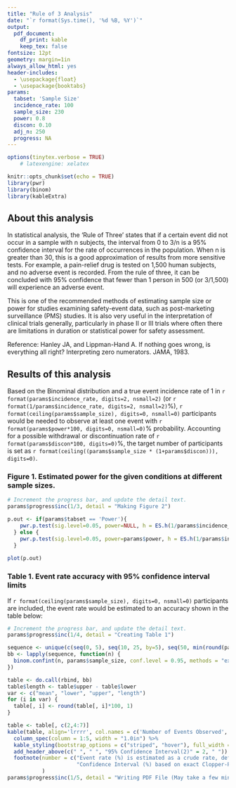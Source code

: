 ```yaml
---
title: "Rule of 3 Analysis"
date: "`r format(Sys.time(), '%d %B, %Y')`"
output: 
  pdf_document:
    df_print: kable
    keep_tex: false
fontsize: 12pt
geometry: margin=1in
always_allow_html: yes
header-includes:
  - \usepackage{float}
  - \usepackage{booktabs}
params:
  tabset: 'Sample Size'
  incidence_rate: 100
  sample_size: 230
  power: 0.8
  discon: 0.10
  adj_n: 250
  progress: NA
---
```


```r
options(tinytex.verbose = TRUE)
    # latexengine: xelatex
```

```r
knitr::opts_chunk$set(echo = TRUE)
library(pwr)
library(binom)
library(kableExtra)
```

## About this analysis
In statistical analysis, the 'Rule of Three' states that if a certain event did not occur in a sample with n subjects, the interval from 0 to 3/n is a 95% confidence interval for the rate of occurrences in the population. When n is greater than 30, this is a good approximation of results from more sensitive tests. For example, a pain-relief drug is tested on 1,500 human subjects, and no adverse event is recorded. From the rule of three, it can be concluded with 95% confidence that fewer than 1 person in 500 (or 3/1,500) will experience an adverse event.

This is one of the recommended methods of estimating sample size or power for studies examining safety-event data, such as post-marketing surveillance (PMS) studies. It is also very useful in the interpretation of clinical trials generally, particularly in phase II or III trials where often there are limitations in duration or statistical power for safety assessment.

Reference: Hanley JA, and Lippman-Hand A. If nothing goes wrong, is everything all right? Interpreting zero numerators. JAMA, 1983.

## Results of this analysis
Based on the Binominal distribution and a true event incidence rate of 1 in `r format(params$incidence_rate, digits=2, nsmall=2)` (or `r format(1/params$incidence_rate, digits=2, nsmall=2)`%), `r format(ceiling(params$sample_size), digits=0, nsmall=0)` participants would be needed to observe at least one event with `r format(params$power*100, digits=0, nsmall=0)`% probability. Accounting for a possible withdrawal or discontinuation rate of `r format(params$discon*100, digits=0)`%, the target number of participants is set as `r format(ceiling((params$sample_size * (1+params$discon))), digits=0)`.

\newpage
### Figure 1. Estimated power for the given conditions at different sample sizes.
```r
# Increment the progress bar, and update the detail text.
params$progress$inc(1/3, detail = "Making Figure 2")

p.out <- if(params$tabset == 'Power'){
    pwr.p.test(sig.level=0.05, power=NULL, h = ES.h(1/params$incidence_rate, 0), alt="greater", n = params$sample_size)
  } else {
    pwr.p.test(sig.level=0.05, power=params$power, h = ES.h(1/params$incidence_rate, 0), alt="greater", n = NULL)
  }
      
plot(p.out)
```

\newpage
### Table 1. Event rate accuracy with 95% confidence interval limits
If `r format(ceiling(params$sample_size), digits=0, nsmall=0)` participants are included, the event rate would be estimated to an accuracy shown in the table below:


```r
# Increment the progress bar, and update the detail text.
params$progress$inc(1/4, detail = "Creating Table 1")

sequence <- unique(c(seq(0, 5), seq(10, 25, by=5), seq(50, min(round(params$sample_size, 0), 1000), by=50), seq(min(round(params$sample_size, 0), 1000), min(round(params$sample_size, 0), 10000), by=1000)))
bb <- lapply(sequence, function(n) {
  binom.confint(n, params$sample_size, conf.level = 0.95, methods = "exact")
})

table <- do.call(rbind, bb)
table$length <- table$upper - table$lower
var <- c("mean", "lower", "upper", "length")
for (i in var) {
  table[, i] <- round(table[, i]*100, 1)
}

table <- table[, c(2,4:7)]
kable(table, align='lrrrr', col.names = c('Number of Events Observed', 'Event Rate (1)', 'Lower Limit', 'Upper Limit','Length'), format = "latex", booktabs=T) %>% 
  column_spec(column = 1:5, width = "1.0in") %>%
  kable_styling(bootstrap_options = c("striped", "hover"), full_width = FALSE, position="center", fixed_thead = T) %>%
  add_header_above(c(" ", " ", "95% Confidence Interval(2)" = 2, " ")) %>%
  footnote(number = c("Event rate (%) is estimated as a crude rate, defined as the number of participants exposed and experiencing the event of interest divided by the total number of participants. ", 
                      "Confidence Interval (%) based on exact Clopper-Pearson exact method for one proportion.")
           )
params$progress$inc(1/5, detail = "Writing PDF File (May take a few minutes)")
```